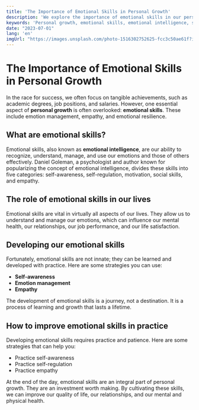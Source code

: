 ```yaml
---
title: 'The Importance of Emotional Skills in Personal Growth'
description: 'We explore the importance of emotional skills in our personal growth and how to develop them.'
keywords: 'Personal growth, emotional skills, emotional intelligence, self-awareness, emotion management, empathy'
date: "2023-07-01"
lang: 'en'
imgUrl: "https://images.unsplash.com/photo-1516302752625-fcc3c50ae61f?ixlib=rb-4.0.3&ixid=M3wxMjA3fDB8MHxzZWFyY2h8MXx8ZW1vdGlvbmFsJTIwaGFiaWxpdGllc3xlbnwwfHwwfHx8Mg%3D%3D&auto=format&fit=crop&w=800&q=60"
---
```


# The Importance of Emotional Skills in Personal Growth

In the race for success, we often focus on tangible achievements, such as academic degrees, job positions, and salaries. However, one essential aspect of **personal growth** is often overlooked: **emotional skills**. These include emotion management, empathy, and emotional resilience.

## What are emotional skills?

Emotional skills, also known as **emotional intelligence**, are our ability to recognize, understand, manage, and use our emotions and those of others effectively. Daniel Goleman, a psychologist and author known for popularizing the concept of emotional intelligence, divides these skills into five categories: self-awareness, self-regulation, motivation, social skills, and empathy.

## The role of emotional skills in our lives

Emotional skills are vital in virtually all aspects of our lives. They allow us to understand and manage our emotions, which can influence our mental health, our relationships, our job performance, and our life satisfaction.

## Developing our emotional skills

Fortunately, emotional skills are not innate; they can be learned and developed with practice. Here are some strategies you can use:

- **Self-awareness**
- **Emotion management**
- **Empathy**

The development of emotional skills is a journey, not a destination. It is a process of learning and growth that lasts a lifetime.

## How to improve emotional skills in practice

Developing emotional skills requires practice and patience. Here are some strategies that can help you:

- Practice self-awareness
- Practice self-regulation
- Practice empathy

At the end of the day, emotional skills are an integral part of personal growth. They are an investment worth making. By cultivating these skills, we can improve our quality of life, our relationships, and our mental and physical health.
